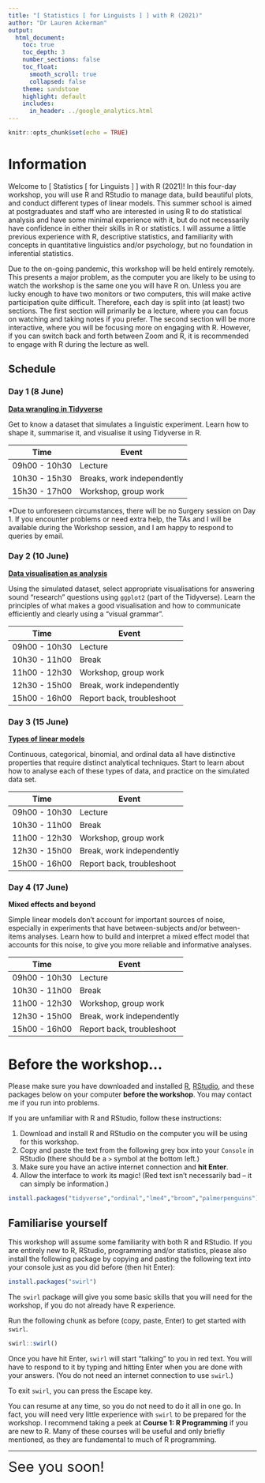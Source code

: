 ```yaml
---
title: "[ Statistics [ for Linguists ] ] with R (2021)"
author: "Dr Lauren Ackerman"
output:
  html_document:
    toc: true
    toc_depth: 3
    number_sections: false
    toc_float: 
      smooth_scroll: true
      collapsed: false
    theme: sandstone
    highlight: default
    includes: 
      in_header: ../google_analytics.html
---
```


```r
knitr::opts_chunk$set(echo = TRUE)
```

# Information

Welcome to [ Statistics [ for Linguists ] ] with R (2021)! In this four-day workshop, you will use R and RStudio to manage data, build beautiful plots, and conduct different types of linear models. This summer school is aimed at postgraduates and staff who are interested in using R to do statistical analysis and have some minimal experience with it, but do not necessarily have confidence in either their skills in R or statistics. I will assume a little previous experience with R, descriptive statistics, and familiarity with concepts in quantitative linguistics and/or psychology, but no foundation in inferential statistics.

Due to the on-going pandemic, this workshop will be held entirely remotely. This presents a major problem, as the computer you are likely to be using to watch the workshop is the same one you will have R on. Unless you are lucky enough to have two monitors or two computers, this will make active participation quite difficult. Therefore, each day is split into (at least) two sections. The first section will primarily be a lecture, where you can focus on watching and taking notes if you prefer. The second section will be more interactive, where you will be focusing more on engaging with R. However, if you can switch back and forth between Zoom and R, it is recommended to engage with R during the lecture as well.

## Schedule

### Day 1 (8 June)

[**Data wrangling in Tidyverse**](notebooks/20210608-datawrangling.html)

Get to know a dataset that simulates a linguistic experiment. Learn how to shape it, summarise it, and visualise it using Tidyverse in R.

| Time | Event |
| --- | --- |
| 09h00 - 10h30 | Lecture |
| 10h30 - 15h30 | Breaks, work independently |
| 15h30 - 17h00 | Workshop, group work |

*Due to unforeseen circumstances, there will be no Surgery session on Day 1. If you encounter problems or need extra help, the TAs and I will be available during the Workshop session, and I am happy to respond to queries by email.

### Day 2 (10 June)

[**Data visualisation as analysis**](notebooks/20210610-dataviz.html)

Using the simulated dataset, select appropriate visualisations for answering sound “research” questions using `ggplot2` (part of the Tidyverse). Learn the principles of what makes a good visualisation and how to communicate efficiently and clearly using a “visual grammar”.

| Time | Event |
| --- | --- |
| 09h00 - 10h30 | Lecture |
| 10h30 - 11h00 | Break |
| 11h00 - 12h30 | Workshop, group work |
| 12h30 - 15h00 | Break, work independently |
| 15h00 - 16h00 | Report back, troubleshoot |

### Day 3 (15 June)

[**Types of linear models**](notebooks/20210615-linearmodels.html)

Continuous, categorical, binomial, and ordinal data all have distinctive properties that require distinct analytical techniques. Start to learn about how to analyse each of these types of data, and practice on the simulated data set.

| Time | Event |
| --- | --- |
| 09h00 - 10h30 | Lecture |
| 10h30 - 11h00 | Break |
| 11h00 - 12h30 | Workshop, group work |
| 12h30 - 15h00 | Break, work independently |
| 15h00 - 16h00 | Report back, troubleshoot |

### Day 4 (17 June)

**Mixed effects and beyond**

Simple linear models don’t account for important sources of noise, especially in experiments that have between-subjects and/or between-items analyses. Learn how to build and interpret a mixed effect model that accounts for this noise, to give you more reliable and informative analyses.

| Time | Event |
| --- | --- |
| 09h00 - 10h30 | Lecture |
| 10h30 - 11h00 | Break |
| 11h00 - 12h30 | Workshop, group work |
| 12h30 - 15h00 | Break, work independently |
| 15h00 - 16h00 | Report back, troubleshoot |

# Before the workshop...

Please make sure you have downloaded and installed [R](https://cran.r-project.org/), [RStudio](https://www.rstudio.com/products/rstudio/download/), and these packages below on your computer **before the workshop**. You may contact me if you run into problems. 

If you are unfamiliar with R and RStudio, follow these instructions:

1. Download and install R and RStudio on the computer you will be using for this workshop.
2. Copy and paste the text from the following grey box into your `Console` in RStudio (there should be a `>` symbol at the bottom left.)
3. Make sure you have an active internet connection and **hit Enter**.
4. Allow the interface to work its magic! (Red text isn't necessarily bad -- it can simply be information.)

```r
install.packages("tidyverse","ordinal","lme4","broom","palmerpenguins")
```

## Familiarise yourself

This workshop will assume some familiarity with both R and RStudio. If you are entirely new to R, RStudio, programming and/or statistics, please also install the following package by copying and pasting the following text into your console just as you did before (then hit Enter):

```r
install.packages("swirl")
```

The `swirl` package will give you some basic skills that you will need for the workshop, if you do not already have R experience.

Run the following chunk as before (copy, paste, Enter) to get started with `swirl`.
```r
swirl::swirl()
```

Once you have hit Enter, `swirl` will start "talking" to you in red text. You will have to respond to it by typing and hitting Enter when you are done with your answers. (You do not need an internet connection to use `swirl`.)

To exit `swirl`, you can press the Escape key.

You can resume at any time, so you do not need to do it all in one go. In fact, you will need very little experience with `swirl` to be prepared for the workshop. I recommend taking a peek at **Course 1: R Programming** if you are new to R. Many of these courses will be useful and only briefly mentioned, as they are fundamental to much of R programming.

***
<big><big><big><big>See you soon!</big></big></big></big>